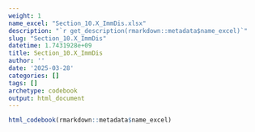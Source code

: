```yaml
---
weight: 1
name_excel: "Section_10.X_ImmDis.xlsx"
description: "`r get_description(rmarkdown::metadata$name_excel)`"
slug: "Section_10.X_ImmDis"
datetime: 1.7431928e+09
title: Section_10.X_ImmDis
author: ''
date: '2025-03-28'
categories: []
tags: []
archetype: codebook
output: html_document
---
```


```r
html_codebook(rmarkdown::metadata$name_excel)
```
